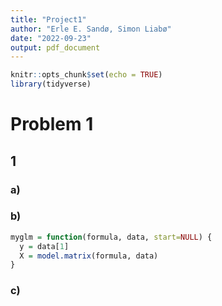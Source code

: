 ```yaml
---
title: "Project1"
author: "Erle E. Sandø, Simon Liabø"
date: "2022-09-23"
output: pdf_document
---
```


```r
knitr::opts_chunk$set(echo = TRUE)
library(tidyverse)
```

# Problem 1

## 1

### a)

### b)
```r
myglm = function(formula, data, start=NULL) {
  y = data[1]
  X = model.matrix(formula, data)
}
```


### c)
